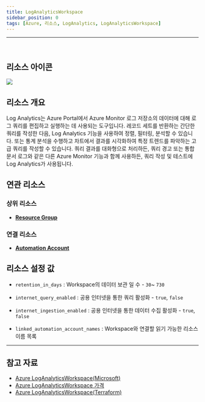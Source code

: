 ```yaml
---
title: LogAnalyticsWorkspace
sidebar_position: 0
tags: [Azure, 리소스, LogAnalytics, LogAnalyticsWorkspace]
---
```







<hr />
<br />

## 리소스 아이콘
<img src={icon} />

## 리소스 개요
Log Analytics는 Azure Portal에서 Azure Monitor 로그 저장소의 데이터에 대해 로그 쿼리를 편집하고 실행하는 데 사용되는 도구입니다.
레코드 세트를 반환하는 간단한 쿼리를 작성한 다음, Log Analytics 기능을 사용하여 정렬, 필터링, 분석할 수 있습니다. 또는 통계 분석을 수행하고 차트에서 결과를 시각화하여 특정 트렌드를 파악하는 고급 쿼리를 작성할 수 있습니다.
쿼리 결과를 대화형으로 처리하든, 쿼리 경고 또는 통합 문서 로그와 같은 다른 Azure Monitor 기능과 함께 사용하든, 쿼리 작성 및 테스트에 Log Analytics가 사용됩니다.
## 연관 리소스
### 상위 리소스
- [**Resource Group**](https://docs.cstudio.app/docs/resource/azure/Base/ResourceGroup)

### 연결 리소스
- [**Automation Account**](https://docs.cstudio.app/docs/resource/azure/Automation/AutomationAccount)


## 리소스 설정 값
- ```retention_in_days``` : Workspace의 데이터 보관 일 수 - ```30```~ ```730```

- ```internet_query_enabled``` : 공용 인터넷을 통한 쿼리 활성화 - ```true```, ```false```

- ```internet_ingestion_enabled``` : 공용 인터넷을 통한 데이터 수집 활성화 - ```true```, ```false```

- ```linked_automation_account_names``` : Workspace와 연결할 읽기 가능한 리소스 이름 목록







<hr />

## 참고 자료
- [Azure LogAnalyticsWorkspace(Microsoft)](https://learn.microsoft.com/ko-kr/azure/azure-monitor/logs/log-analytics-overview)
- [Azure LogAnalyticsWorkspace 가격](https://azure.microsoft.com/ko-kr/pricing/details/monitor/) 
- [Azure LogAnalyticsWorkspace(Terraform)](https://registry.terraform.io/providers/hashicorp/azurerm/latest/docs/resources/log_analytics_workspace)

